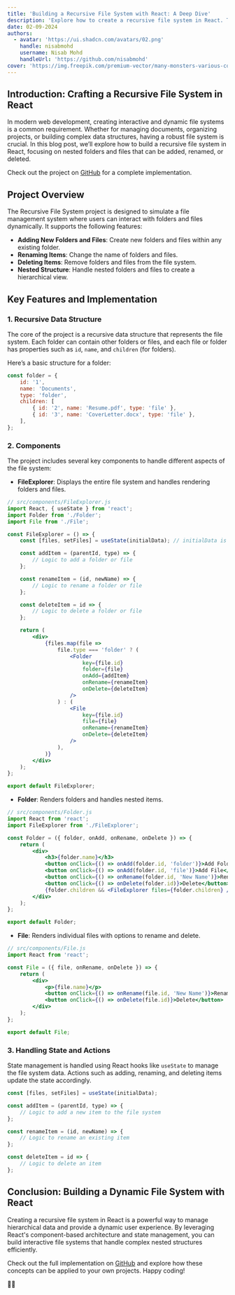```yaml
---
title: 'Building a Recursive File System with React: A Deep Dive'
description: 'Explore how to create a recursive file system in React. This blog post provides a comprehensive guide on building a file system where folders and files can be nested, added, renamed, and deleted.'
date: 02-09-2024
authors:
  - avatar: 'https://ui.shadcn.com/avatars/02.png'
    handle: nisabmohd
    username: Nisab Mohd
    handleUrl: 'https://github.com/nisabmohd'
cover: 'https://img.freepik.com/premium-vector/many-monsters-various-colors-doodle-come-bless-birthday-happy_577083-84.jpg?w=826'
---
```


## Introduction: Crafting a Recursive File System in React

In modern web development, creating interactive and dynamic file systems is a common requirement. Whether for managing documents, organizing projects, or building complex data structures, having a robust file system is crucial. In this blog post, we’ll explore how to build a recursive file system in React, focusing on nested folders and files that can be added, renamed, or deleted.

Check out the project on [GitHub](https://github.com/nisabmohd/recursive-file-system-react) for a complete implementation.

## Project Overview

The Recursive File System project is designed to simulate a file management system where users can interact with folders and files dynamically. It supports the following features:

- **Adding New Folders and Files**: Create new folders and files within any existing folder.
- **Renaming Items**: Change the name of folders and files.
- **Deleting Items**: Remove folders and files from the file system.
- **Nested Structure**: Handle nested folders and files to create a hierarchical view.

## Key Features and Implementation

### 1. Recursive Data Structure

The core of the project is a recursive data structure that represents the file system. Each folder can contain other folders or files, and each file or folder has properties such as `id`, `name`, and `children` (for folders).

Here’s a basic structure for a folder:

```jsx
const folder = {
	id: '1',
	name: 'Documents',
	type: 'folder',
	children: [
		{ id: '2', name: 'Resume.pdf', type: 'file' },
		{ id: '3', name: 'CoverLetter.docx', type: 'file' },
	],
};
```

### 2. Components

The project includes several key components to handle different aspects of the file system:

- **FileExplorer**: Displays the entire file system and handles rendering folders and files.

```jsx
// src/components/FileExplorer.js
import React, { useState } from 'react';
import Folder from './Folder';
import File from './File';

const FileExplorer = () => {
	const [files, setFiles] = useState(initialData); // initialData is your recursive data structure

	const addItem = (parentId, type) => {
		// Logic to add a folder or file
	};

	const renameItem = (id, newName) => {
		// Logic to rename a folder or file
	};

	const deleteItem = id => {
		// Logic to delete a folder or file
	};

	return (
		<div>
			{files.map(file =>
				file.type === 'folder' ? (
					<Folder
						key={file.id}
						folder={file}
						onAdd={addItem}
						onRename={renameItem}
						onDelete={deleteItem}
					/>
				) : (
					<File
						key={file.id}
						file={file}
						onRename={renameItem}
						onDelete={deleteItem}
					/>
				),
			)}
		</div>
	);
};

export default FileExplorer;
```

- **Folder**: Renders folders and handles nested items.

```jsx
// src/components/Folder.js
import React from 'react';
import FileExplorer from './FileExplorer';

const Folder = ({ folder, onAdd, onRename, onDelete }) => {
	return (
		<div>
			<h3>{folder.name}</h3>
			<button onClick={() => onAdd(folder.id, 'folder')}>Add Folder</button>
			<button onClick={() => onAdd(folder.id, 'file')}>Add File</button>
			<button onClick={() => onRename(folder.id, 'New Name')}>Rename</button>
			<button onClick={() => onDelete(folder.id)}>Delete</button>
			{folder.children && <FileExplorer files={folder.children} />}
		</div>
	);
};

export default Folder;
```

- **File**: Renders individual files with options to rename and delete.

```jsx
// src/components/File.js
import React from 'react';

const File = ({ file, onRename, onDelete }) => {
	return (
		<div>
			<p>{file.name}</p>
			<button onClick={() => onRename(file.id, 'New Name')}>Rename</button>
			<button onClick={() => onDelete(file.id)}>Delete</button>
		</div>
	);
};

export default File;
```

### 3. Handling State and Actions

State management is handled using React hooks like `useState` to manage the file system data. Actions such as adding, renaming, and deleting items update the state accordingly.

```jsx
const [files, setFiles] = useState(initialData);

const addItem = (parentId, type) => {
	// Logic to add a new item to the file system
};

const renameItem = (id, newName) => {
	// Logic to rename an existing item
};

const deleteItem = id => {
	// Logic to delete an item
};
```

## Conclusion: Building a Dynamic File System with React

Creating a recursive file system in React is a powerful way to manage hierarchical data and provide a dynamic user experience. By leveraging React's component-based architecture and state management, you can build interactive file systems that handle complex nested structures efficiently.

Check out the full implementation on [GitHub](https://github.com/nisabmohd/recursive-file-system-react) and explore how these concepts can be applied to your own projects. Happy coding!

🚀📁
